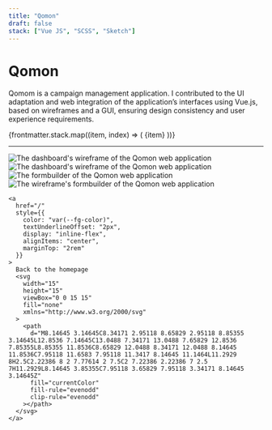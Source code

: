 ```yaml
---
title: "Qomon"
draft: false
stack: ["Vue JS", "SCSS", "Sketch"]
---
```




# Qomon

<p class="intro">
  Qomom is a campaign management application. I contributed to the UI adaptation and web integration of the application’s interfaces using Vue.js, based on wireframes and a GUI, ensuring design consistency and user experience requirements.
</p>

<div class="tag-container">
  {frontmatter.stack.map((item, index) => (
    <span class="tag" key={index}>
      {item}
    </span>
  ))}
</div>

<hr />

<div class="container" style={{ display: "grid", gap: "4rem" }}>
  <section>
    <Card caption="The dashboard of the Qomon web application">
      <div class="card-wrapper">
        <Image
          src={qomonDashboard}
          class="img-shadow"
          alt="The dashboard's wireframe of the Qomon web application"
        />
      </div>
    </Card>
  </section>
  <section>
    <Card caption="The wireframe of the Qomon web application">
      <div class="card-wrapper">
        <Image
          src={qomonDashboardWireframe}
          class="img-shadow"
          alt="The dashboard's wireframe of the Qomon web application"
        />
      </div>
    </Card>
  </section>
  <section>
    <Card caption="The formbuilder of the Qomon web application">
      <div class="card-wrapper">
        <Image
          src={qomonFormbuilder}
          class="img-shadow"
          alt="The formbuilder of the Qomon web application"
        />
      </div>
    </Card>
  </section>
  <section>
    <Card caption="The wireframe formbuilder of the Qomon web application">
      <div class="card-wrapper">
        <Image
          src={qomonFormbuilderWireframe}
          class="img-shadow"
          alt="The  wireframe's formbuilder of the Qomon web application"
        />
      </div>
    </Card>

    <a
      href="/"
      style={{
        color: "var(--fg-color)",
        textUnderlineOffset: "2px",
        display: "inline-flex",
        alignItems: "center",
        marginTop: "2rem"
      }}
    >
      Back to the homepage
      <svg
        width="15"
        height="15"
        viewBox="0 0 15 15"
        fill="none"
        xmlns="http://www.w3.org/2000/svg"
      >
        <path
          d="M8.14645 3.14645C8.34171 2.95118 8.65829 2.95118 8.85355 3.14645L12.8536 7.14645C13.0488 7.34171 13.0488 7.65829 12.8536 7.85355L8.85355 11.8536C8.65829 12.0488 8.34171 12.0488 8.14645 11.8536C7.95118 11.6583 7.95118 11.3417 8.14645 11.1464L11.2929 8H2.5C2.22386 8 2 7.77614 2 7.5C2 7.22386 2.22386 7 2.5 7H11.2929L8.14645 3.85355C7.95118 3.65829 7.95118 3.34171 8.14645 3.14645Z"
          fill="currentColor"
          fill-rule="evenodd"
          clip-rule="evenodd"
        ></path>
      </svg>
    </a>
  </section>
</div>

